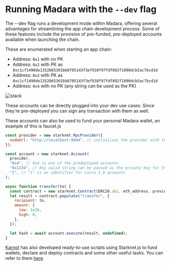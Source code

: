 # Running Madara with the `--dev` flag

The --dev flag runs a development mode within Madara, offering several advantages for streamlining the app chain development process.
Some of these features include the provision of pre-funded, pre-deployed accounts available when launching the chain.

These are enumerated when starting an app chain:

- Address: `0x1` with no PK
- Address: `0x2` with PK as `0xc1cf1490de1352865301bb8705143f3ef938f97fdf892f1090dcb5ac7bcd1d`
- Address: `0x2` with PK as `0xc1cf1490de1352865301bb8705143f3ef938f97fdf892f1090dcb5ac7bcd1d`
- Address: `0x4` with no PK (any string can be used as the PK)

![stack](../static/madara-dev.png)

These accounts can be directly plugged into your dev use cases. Since they're pre-deployed you can sign any transaction with them as well.

These accounts can also be used to fund your personal Madara wallet, an example of this is faucet.js

```javascript
const provider = new starknet.RpcProvider({
  nodeUrl: "http://localhost:9944", // initialises the provider with the Madara RPC node URL
});

const account = new starknet.Account(
  provider,
  "0x4", // 0x4 is one of the predeployed accounts
  "0x1234", // Any valid string can be passed as the private key for the 0x4 address
  "1", // "1" is an identifier for Cairo 1.0 accounts
);

async function transfer(to) {
  const contract = new starknet.Contract(ERC20.abi, eth_address, provider);
  let result = contract.populate("transfer", {
    recipient: to,
    amount: {
      low: 1e20,
      high: 0,
    },
  });

  let hash = await account.execute(result, undefined);
}
```

[Karnot](https://karnot.xyz) has also developed ready-to-use scripts using Starknet.js to fund wallets, declare and deploy contracts and some other
useful tasks. You can refer to them [here](https://github.com/karnotxyz/madara-get-started).
